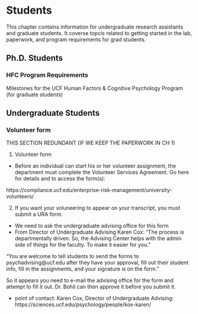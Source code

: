 # Students 

This chapter contains information for undergraduate research assistants and graduate students.  It coverse topcis related to getting started in the lab, paperwork, and program 
requirements for grad students. 


## Ph.D. Students

### HFC Program Requirements

Milestones for the UCF Human Factors & Cognitive Psychology Program (for graduate students)


## Undergraduate Students

### Volunteer form

THIS SECTION REDUNDANT (IF WE KEEP THE PAPERWORK IN CH 1)

1. Volunteer form
  - Before an individual can start his or her volunteer assignment, the department must complete the Volunteer Services Agreement.  Go here for details and to access the form(s):

https://compliance.ucf.edu/enterprise-risk-management/university-volunteers/

2. If you want your voluneering to appear on your transcript, you must submit a URA form.
- We need to ask the undergraduate advising office for this form
- From Director of Undergraduate Advising Karen Cox: "The process is departmentally driven.  So, the Advising Center helps with the admin side of things for the faculty.  To make it easier for you."

"You are welcome to tell students to send the forms to psychadvising@ucf.edu after they have your approval, fill out their student info, fill in the assignments, and your signature is on the form."

So it appears you need to e-mail the advising office for the form and attempt to fill it out.  Dr. Bohil can then approve it before you submit it. 

- point of contact: Karen Cox, Director of Undergraduate Advising: https://sciences.ucf.edu/psychology/people/kox-karen/










